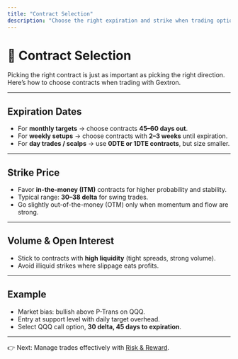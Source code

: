 ```yaml
---
title: "Contract Selection"
description: "Choose the right expiration and strike when trading options with Gextron."
---
```


# 📑 Contract Selection

Picking the right contract is just as important as picking the right direction.  
Here’s how to choose contracts when trading with Gextron.

---

## Expiration Dates
- For **monthly targets** → choose contracts **45–60 days out**.  
- For **weekly setups** → choose contracts with **2–3 weeks** until expiration.  
- For **day trades / scalps** → use **0DTE or 1DTE contracts**, but size smaller.  

---

## Strike Price
- Favor **in-the-money (ITM)** contracts for higher probability and stability.  
- Typical range: **30–38 delta** for swing trades.  
- Go slightly out-of-the-money (OTM) only when momentum and flow are strong.  

---

## Volume & Open Interest
- Stick to contracts with **high liquidity** (tight spreads, strong volume).  
- Avoid illiquid strikes where slippage eats profits.  

---

## Example
- Market bias: bullish above P-Trans on QQQ.  
- Entry at support level with daily target overhead.  
- Select QQQ call option, **30 delta, 45 days to expiration**.  

---

👉 Next: Manage trades effectively with [Risk & Reward](/trading/risk-reward).
